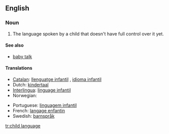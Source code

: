 ==English==

===Noun===
{{en-noun|sg=[[child]] [[language]]|-}}

# The language spoken by a child that doesn't have full control over it yet.

====See also====
*[[baby talk]]

====Translations====
{{trans-top|the language spoken by a child that doesn't have full control over it yet}}
*[[Catalan]]: [[llenguatge infantil]] {{m}}, [[idioma infantil]] {{m}}
*Dutch: [[kindertaal]] {{f}}
*[[Interlingua]]: [[linguage infantil]]
*Norwegian: {{t-|no|barnespråk|n}}
{{trans-mid}}
*Portuguese: [[linguagem infantil]] {{f}}
*French: [[langage enfantin]] {{m}}
*Swedish: [[barnspråk]] {{n}}
{{trans-bottom}}

[[tr:child language]]